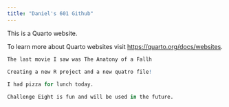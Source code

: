 ```yaml
---
title: "Daniel's 601 Github"
---
```


This is a Quarto website.

To learn more about Quarto websites visit <https://quarto.org/docs/websites>.

```r
The last movie I saw was The Anatony of a Fallh

Creating a new R project and a new quatro file!  
  
I had pizza for lunch today. 

Challenge Eight is fun and will be used in the future. 
```
